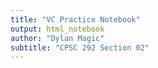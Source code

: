 ```yaml
---
title: "VC Practice Notebook"
output: html_notebook
author: "Dylan Magic"
subtitle: "CPSC 292 Section 02"
---
```



